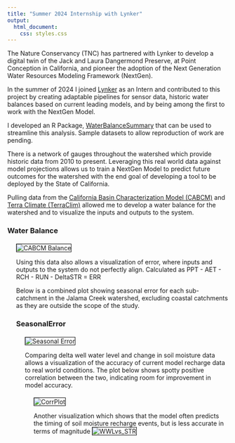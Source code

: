 ```yaml
---
title: "Summer 2024 Internship with Lynker"
output: 
  html_document:
    css: styles.css
---
```

The Nature Conservancy (TNC) has partnered with Lynker to develop a digital twin of the Jack and Laura Dangermond Preserve, at Point Conception in California, and pioneer the adoption of the Next Generation Water Resources Modeling Framework (NextGen).

In the summer of 2024 I joined <a href="https://lynker.com/" target="_blank">Lynker</a> as an Intern and contributed to this project by creating adaptable pipelines for sensor data, historic water balances based on current leading models, and by being among the first to work with the NextGen Model. 

I developed an R Package, <a href="https://lynker-spatial.github.io/WaterBalanceSummary/index.html" target="_blank">WaterBalanceSummary</a> that can be used to streamline this analysis. Sample datasets to allow reproduction of work are pending.

There is a network of gauges throughout the watershed which provide historic data from 2010 to present. Leveraging this real world data against model projections allows us to train a NextGen Model to predict future outcomes for the watershed with the end goal of developing a tool to be deployed by the State of California.

Pulling data from the <a href="https://ca.water.usgs.gov/projects/reg_hydro/basin-characterization-model.html" target="_blank">California Basin Characterization Model (CABCM)</a> and <a href="https://www.climatologylab.org/terraclimate.html" target="_blank">Terra Climate (TerraClim)</a> allowed me to develop a water balance for the watershed and to visualize the inputs and outputs to the system.

### Water Balance
<div style="margin-left: 20px; margin-top: 20px; margin-bottom: 20px">
<img src="img/CABCM_Balance.png" alt="CABCM Balance" style="border: 1px solid #000;">


Using this data also allows a visualization of error, where inputs and outputs to the system do not perfectly align. Calculated as PPT - AET - RCH - RUN - DeltaSTR = ERR

Below is a combined plot showing seasonal error for each sub-catchment in the Jalama Creek watershed, excluding coastal catchments as they are outside the scope of the study.

### SeasonalError
<div style="margin-left: 20px; margin-top: 20px; margin-bottom: 20px">
<img src="img/SeasonalError.png" alt="Seasonal Error" style="border: 1px solid #000;">


Comparing delta well water level and change in soil moisture data allows a visualization of the accuracy of current model recharge data to real world conditions. The plot below shows spotty positive correlation between the two, indicating room for improvement in model accuracy.
<div style="margin-left: 20px; margin-top: 20px; margin-bottom: 20px">
<img src="img/CorrPlot.png" alt="CorrPlot" style="border: 1px solid #000;">


Another visualization which shows that the model often predicts the timing of soil moisture recharge events, but is less accurate in terms of magnitude
<img src="img/Plot_WWLvsSTR.png" alt="WWLvs_STR" style="border: 1px solid #000;">



